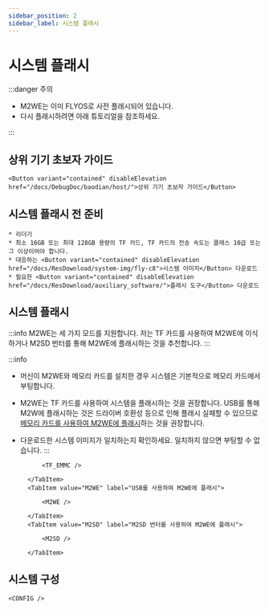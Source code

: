 ```yaml
---
sidebar_position: 2
sidebar_label: 시스템 플래시
---
```




# 시스템 플래시

:::danger 주의

* M2WE는 이미 FLYOS로 사전 플래시되어 있습니다.
* 다시 플래시하려면 아래 튜토리얼을 참조하세요.

:::


## 상위 기기 초보자 가이드

    <Button variant="contained" disableElevation href="/docs/DebugDoc/baodian/host/">상위 기기 초보자 가이드</Button>

## 시스템 플래시 전 준비

    * 리더기
    * 최소 16GB 또는 최대 128GB 용량의 TF 카드, TF 카드의 전송 속도는 클래스 10급 또는 그 이상이어야 합니다.
    * 대응하는 <Button variant="contained" disableElevation href="/docs/ResDownload/system-img/fly-c8">시스템 이미지</Button> 다운로드
    * 필요한 <Button variant="contained" disableElevation href="/docs/ResDownload/auxiliary_software/">플래시 도구</Button> 다운로드

## 시스템 플래시

:::info
M2WE는 세 가지 모드를 지원합니다. 저는 TF 카드를 사용하여 M2WE에 이식하거나 M2SD 번터를 통해 M2WE에 플래시하는 것을 추천합니다.
:::

:::info
* 머신이 M2WE와 메모리 카드를 설치한 경우 시스템은 기본적으로 메모리 카드에서 부팅합니다.
* M2WE는 TF 카드를 사용하여 시스템을 플래시하는 것을 권장합니다. USB를 통해 M2W에 플래시하는 것은 드라이버 호환성 등으로 인해 플래시 실패할 수 있으므로 [메모리 카드를 사용하여 M2WE에 플래시](https://mellow-next.klipper.cn/docs/ProductDoc/SBC/fly-pi-v2/fly-os)하는 것을 권장합니다.
* 다운로드한 시스템 이미지가 일치하는지 확인하세요. 일치하지 않으면 부팅할 수 없습니다.
:::

    <Tabs>
        <TabItem value="TF_M2WE" label="TF 카드를 사용하여 M2WE에 플래시">
            
            <TF_EMMC />

        </TabItem>
        <TabItem value="M2WE" label="USB를 사용하여 M2WE에 플래시">
            
            <M2WE />

        </TabItem>
        <TabItem value="M2SD" label="M2SD 번터를 사용하여 M2WE에 플래시">
            
            <M2SD />

        </TabItem>
    </Tabs>


## 시스템 구성

    <CONFIG />